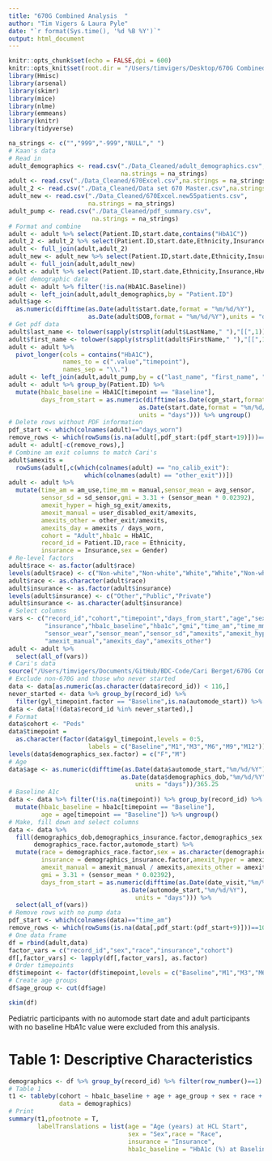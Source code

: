 ```yaml
---
title: "670G Combined Analysis  "
author: "Tim Vigers & Laura Pyle"
date: "`r format(Sys.time(), '%d %B %Y')`"
output: html_document
---
```


```r
knitr::opts_chunk$set(echo = FALSE,dpi = 600)
knitr::opts_knit$set(root.dir = "/Users/timvigers/Desktop/670G Combined")
library(Hmisc)
library(arsenal)
library(skimr)
library(mice)
library(nlme)
library(emmeans)
library(knitr)
library(tidyverse)
```

```r
na_strings <- c("","999","-999","NULL"," ")
# Kaan's data
# Read in
adult_demographics <- read.csv("./Data_Cleaned/adult_demographics.csv",
                               na.strings = na_strings)
adult <- read.csv("./Data_Cleaned/670Excel.csv",na.strings = na_strings)
adult_2 <- read.csv("./Data_Cleaned/Data set 670 Master.csv",na.strings = na_strings)
adult_new <- read.csv("./Data_Cleaned/670Excel.new55patients.csv",
                      na.strings = na_strings)
adult_pump <- read.csv("./Data_Cleaned/pdf_summary.csv",
                       na.strings = na_strings)
# Format and combine
adult <- adult %>% select(Patient.ID,start.date,contains("HbA1C"))
adult_2 <- adult_2 %>% select(Patient.ID,start.date,Ethnicity,Insurance,contains("HbA1C"))
adult <- full_join(adult,adult_2)
adult_new <- adult_new %>% select(Patient.ID,start.date,Ethnicity,Insurance,contains("HbA1C"))
adult <- full_join(adult,adult_new) 
adult <- adult %>% select(Patient.ID,start.date,Ethnicity,Insurance,HbA1C.Baseline,everything())
# Get demographic data
adult <- adult %>% filter(!is.na(HbA1C.Baseline))
adult <- left_join(adult,adult_demographics,by = "Patient.ID")
adult$age <- 
  as.numeric(difftime(as.Date(adult$start.date,format = "%m/%d/%Y"),
                      as.Date(adult$DOB,format = "%m/%d/%Y"),units = "days")/365.25)
# Get pdf data
adult$last_name <- tolower(sapply(strsplit(adult$LastName," "),"[[",1))
adult$first_name <- tolower(sapply(strsplit(adult$FirstName," "),"[[",1))
adult <- adult %>% 
  pivot_longer(cols = contains("HbA1C"),
               names_to = c(".value","timepoint"),
               names_sep = "\\.")
adult <- left_join(adult,adult_pump,by = c("last_name", "first_name", "timepoint"))
adult <- adult %>% group_by(Patient.ID) %>% 
  mutate(hba1c_baseline = HbA1C[timepoint == "Baseline"],
         days_from_start = as.numeric(difftime(as.Date(cgm_start,format = "%m/%d/%Y"),
                                    as.Date(start.date,format = "%m/%d/%Y"),
                                    units = "days"))) %>% ungroup()
# Delete rows without PDF information
pdf_start <- which(colnames(adult)=="days_worn")
remove_rows <- which(rowSums(is.na(adult[,pdf_start:(pdf_start+19)]))==20)
adult <- adult[-c(remove_rows),]
# Combine am exit columns to match Cari's
adult$amexits = 
  rowSums(adult[,c(which(colnames(adult) == "no_calib_exit"):
                     which(colnames(adult) == "other_exit"))])
adult <- adult %>% 
  mutate(time_am = am_use,time_mm = manual,sensor_mean = avg_sensor,
         sensor_sd = sd_sensor,gmi = 3.31 + (sensor_mean * 0.02392),
         amexit_hyper = high_sg_exit/amexits,
         amexit_manual = user_disabled_exit/amexits,
         amexits_other = other_exit/amexits,
         amexits_day = amexits / days_worn,
         cohort = "Adult",hba1c = HbA1C,
         record_id = Patient.ID,race = Ethnicity,
         insurance = Insurance,sex = Gender)
# Re-level factors
adult$race <- as.factor(adult$race)
levels(adult$race) <- c("Non-white","Non-white","White","White","Non-white","Non-white","Non-white","More Than One Race","More Than One Race","Unknown / Not Reported")
adult$race <- as.character(adult$race)
adult$insurance <- as.factor(adult$insurance)
levels(adult$insurance) <- c("Other","Public","Private")
adult$insurance <- as.character(adult$insurance)
# Select columns
vars <- c("record_id","cohort","timepoint","days_from_start","age","sex","race",
          "insurance","hba1c_baseline","hba1c","gmi","time_am","time_mm",
          "sensor_wear","sensor_mean","sensor_sd","amexits","amexit_hyper",
          "amexit_manual","amexits_day","amexits_other")
adult <- adult %>%
  select(all_of(vars))
# Cari's data
source("/Users/timvigers/Documents/GitHub/BDC-Code/Cari Berget/670G Combined/data_clean.r")
# Exclude non-670G and those who never started
data <- data[as.numeric(as.character(data$record_id)) < 116,]
never_started <- data %>% group_by(record_id) %>% 
  filter(gyl_timepoint.factor == "Baseline",is.na(automode_start)) %>% .$record_id
data <- data[!(data$record_id %in% never_started),]
# Format
data$cohort <- "Peds"
data$timepoint = 
  as.character(factor(data$gyl_timepoint,levels = 0:5,
                      labels = c("Baseline","M1","M3","M6","M9","M12")))
levels(data$demographics_sex.factor) = c("F","M")
# Age
data$age <- as.numeric(difftime(as.Date(data$automode_start,"%m/%d/%Y"),
                               as.Date(data$demographics_dob,"%m/%d/%Y"),
                                   units = "days"))/365.25
# Baseline A1c
data <- data %>% filter(!is.na(timepoint)) %>% group_by(record_id) %>% 
  mutate(hba1c_baseline = hba1c[timepoint == "Baseline"],
         age = age[timepoint == "Baseline"]) %>% ungroup()
# Make, fill down and select columns
data <- data %>%
  fill(demographics_dob,demographics_insurance.factor,demographics_sex.factor,
       demographics_race.factor,automode_start) %>%
  mutate(race = demographics_race.factor,sex = as.character(demographics_sex.factor),
         insurance = demographics_insurance.factor,amexit_hyper = amexit_hyper / amexits,
         amexit_manual = amexit_manual / amexits,amexits_other = amexits_other / amexits,
         gmi = 3.31 + (sensor_mean * 0.02392),
         days_from_start = as.numeric(difftime(as.Date(date_visit,"%m/%d/%Y"),
                               as.Date(automode_start,"%m/%d/%Y"),
                                   units = "days"))) %>%
  select(all_of(vars))
# Remove rows with no pump data
pdf_start <- which(colnames(data)=="time_am")
remove_rows <- which(rowSums(is.na(data[,pdf_start:(pdf_start+9)]))==10)
# One data frame
df = rbind(adult,data)
factor_vars = c("record_id","sex","race","insurance","cohort")
df[,factor_vars] <- lapply(df[,factor_vars], as.factor)
# Order timepoints
df$timepoint <- factor(df$timepoint,levels = c("Baseline","M1","M3","M6","M9","M12"))
# Create age groups
df$age_group <- cut(df$age)
```

```r
skim(df)
```

Pediatric participants with no automode start date and adult participants with no baseline HbA1c value were excluded from this analysis.

# Table 1: Descriptive Characteristics

```r
demographics <- df %>% group_by(record_id) %>% filter(row_number()==1)
# Table 1
t1 <- tableby(cohort ~ hba1c_baseline + age + age_group + sex + race + insurance,
              data = demographics)
# Print
summary(t1,pfootnote = T,
        labelTranslations = list(age = "Age (years) at HCL Start",
                                 sex = "Sex",race = "Race",
                                 insurance = "Insurance",
                                 hba1c_baseline = "HbA1c (%) at Baseline"))
```

<!-- # Figure 1: HbA1c Over Time by Cohort -->

<!-- ```{r echo=FALSE,warning=FALSE,message=FALSE} -->
<!-- ggplot(df[!is.na(df$timepoint),],aes(x = timepoint,y = hba1c)) + -->
<!--   geom_line(alpha = 0.2,aes(group = record_id,color = cohort)) + -->
<!--   geom_smooth(aes(group = cohort,color = cohort),se = F) + -->
<!--   theme_bw() -->
<!-- ``` -->

<!-- # Model Results -->

<!-- ```{r models,echo=FALSE} -->
<!-- # AR1 correlation structure better by AIC - residuals look okay in general -->
<!-- hba1c_mod_ar1 <- lme(hba1c ~ timepoint*cohort,random = ~1|record_id,df, -->
<!--                      correlation=corAR1(),na.action = na.omit) -->
<!-- # Same model structure for all tests -->
<!-- mods <- -->
<!--   lapply(c("time_am","sensor_mean","amexits_day"), -->
<!--          function(x){ -->
<!--            form <- as.formula(paste(x,"~timepoint*cohort")) -->
<!--            mod <- lme(form,random = ~1|record_id,df, -->
<!--                       correlation=corAR1(),na.action = na.omit) -->
<!--          }) -->
<!-- ``` -->

<!-- ```{r results, echo=FALSE} -->
<!-- # HbA1c -->
<!-- res <- broom::tidy(hba1c_mod_ar1,effects = "fixed") -->
<!-- res$term <- gsub("timepoint|cohort","",res$term) -->
<!-- res[,2:ncol(res)] <- lapply(res[,2:ncol(res)],function(x){round(x,3)}) -->
<!-- t3_res <- as.data.frame(anova.lme(hba1c_mod_ar1)) -->
<!-- t3_res[,3:4] <- lapply(t3_res[,3:4], function(x){round(x,3)}) -->
<!-- kable(t3_res,caption = "HbA1c Overall Results") -->
<!-- kable(res,caption = "HbA1c Detailed Results") -->
<!-- # AM Time -->
<!-- res <- broom::tidy(mods[[1]],effects = "fixed") -->
<!-- res$term <- gsub("timepoint|cohort","",res$term) -->
<!-- res[,2:ncol(res)] <- lapply(res[,2:ncol(res)],function(x){round(x,3)}) -->
<!-- t3_res <- as.data.frame(anova.lme(mods[[1]])) -->
<!-- t3_res[,3:4] <- lapply(t3_res[,3:4], function(x){round(x,3)}) -->
<!-- kable(t3_res,caption = "% Time AM Overall Results") -->
<!-- kable(res,caption = "% Time AM Detailed Results") -->
<!-- # Sensor mean -->
<!-- res <- broom::tidy(mods[[2]],effects = "fixed") -->
<!-- res$term <- gsub("timepoint|cohort","",res$term) -->
<!-- res[,2:ncol(res)] <- lapply(res[,2:ncol(res)],function(x){round(x,3)}) -->
<!-- t3_res <- as.data.frame(anova.lme(mods[[2]])) -->
<!-- t3_res[,3:4] <- lapply(t3_res[,3:4], function(x){round(x,3)}) -->
<!-- kable(t3_res,caption = "Sensor Mean Overall Results") -->
<!-- kable(res,caption = "Sensor Mean Detailed Results") -->
<!-- # AM exits per day -->
<!-- res <- broom::tidy(mods[[3]],effects = "fixed") -->
<!-- res$term <- gsub("timepoint|cohort","",res$term) -->
<!-- res[,2:ncol(res)] <- lapply(res[,2:ncol(res)],function(x){round(x,3)}) -->
<!-- t3_res <- as.data.frame(anova.lme(mods[[3]])) -->
<!-- t3_res[,3:4] <- lapply(t3_res[,3:4], function(x){round(x,3)}) -->
<!-- kable(t3_res,caption = "AM Exits per Day Overall Results") -->
<!-- kable(res,caption = "AM Exits per Day Detailed Results") -->
<!-- ``` -->

<!-- # Questions/Notes -->

<!-- 1. Some of the later participants in the peds cohort don't have an AM start date in REDCap, so they were counted as never started. Is that correct? -->

<!-- 2. Some of the PDFs appear to be the wrong dates for Kaan's group. Should we just exclude any that are from prior to the given start date? -->